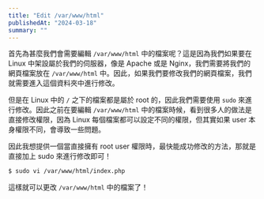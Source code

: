 ```yaml
---
title: "Edit /var/www/html"
publishedAt: "2024-03-18"
summary: ""
---
```


首先為甚麼我們會需要編輯 `/var/www/html` 中的檔案呢？這是因為我們如果要在 Linux 中架設屬於我們的伺服器，像是 Apache 或是 Nginx，我們需要將我們的網頁檔案放在 `/var/www/html` 中。因此，如果我們要修改我們的網頁檔案，我們就需要進入這個資料夾中進行修改。

但是在 Linux 中的 `/` 之下的檔案都是屬於 root 的，因此我們需要使用 `sudo` 來進行修改。因此之前在要編輯 `/var/www/html` 中的檔案時候，看到很多人的做法是直接修改權限，因為 Linux 每個檔案都可以設定不同的權限，但其實如果 user 本身權限不同，會導致一些問題。

因此我想提供一個當直接擁有 root user 權限時，最快能成功修改的方法，那就是直接加上 sudo 來進行修改即可！

```bash
$ sudo vi /var/www/html/index.php
```

這樣就可以更改 `/var/www/html` 中的檔案了！
